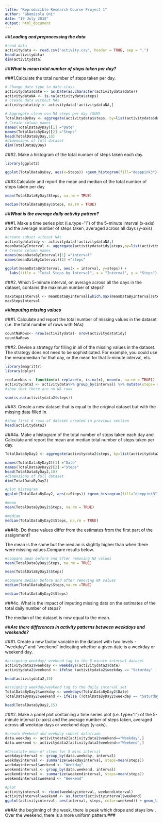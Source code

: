 ```yaml
---
title: "Reproducible Research Course Project 1"
author: "Gbemisola Oni"
date: "19 July 2018"
output: html_document
---
```


##***Loading and preprocessing the data***
```r
#read data
activitydata <- read.csv("activity.csv", header = TRUE, sep = ",")
head(activitydata)
dim(activitydata)
```

##***What is mean total number of steps taken per day?***

###1.Calculate the total number of steps taken per day.
```r
# Change date type to date class 
activitydata$date <- as.Date(as.character(activitydata$date))
activitydataNA <- is.na(activitydata$steps)
# Create data without NAs
activitydatatidy <- activitydata[!activitydataNA,]

# Aggregate clean non NA steps per day (SUM)
TotalDataByDay <- aggregate(activitydata$steps, by=list(activitydata$date), sum)
# Create column names
names(TotalDataByDay)[1] ="Date"
names(TotalDataByDay)[2] ="Steps"
head(TotalDataByDay,10)
#dimensions of full dataset
dim(TotalDataByDay)
```

###2. Make a histogram of the total number of steps taken each day.
```r
library(ggplot2)

ggplot(TotalDataByDay, aes(x=Steps)) +geom_histogram(fill="deeppink3")+labs(title="Total Steps per Day", x="Steps", y="Frequency")

```

###3.Calculate and report the mean and median of the total number of steps taken per day

```r
mean(TotalDataByDay$Steps, na.rm = TRUE)

median(TotalDataByDay$Steps, na.rm = TRUE)
```

##***What is the average daily activity pattern?***

###1. Make a time series plot (i.e.type="l") of the 5-minute interval (x-axis) and the average number of steps taken, averaged across all days (y-axis)

```r
#create subset without NAs
activitydatatidy <- activitydata[!activitydataNA,]
meanDataByInterval <- aggregate(activitydatatidy$steps,by=list(activitydatatidy$interval), mean)
# Create column names
names(meanDataByInterval)[1] ="interval"
names(meanDataByInterval)[2] ="steps"

ggplot(meanDataByInterval, aes(x = interval, y=steps)) +
  labs(title = "Total Steps by Interval", x = "Interval", y = "Steps") + geom_line(colour="deeppink3",size=2)
```

###2. Which 5-minute interval, on average across all the days in the dataset, contains the maximum number of steps?

```r
maxStepsInterval <- meanDataByInterval[which.max(meanDataByInterval$steps),]
maxStepsInterval
```

##***Imputing missing values***

###1. Calculate and report the total number of missing values in the dataset (i.e. the total number of rows with NAs)
```r
countNaRows<- nrow(activitydata)- nrow(activitydatatidy)
countNaRows
```

###2. Devise a strategy for filling in all of the missing values in the dataset. The strategy does not need to be sophisticated. For example, you could use the mean/median for that day, or the mean for that 5-minute interval, etc.
```r
library(magrittr)
library(dplyr)

replaceNas <- function(x) replace(x, is.na(x), mean(x, na.rm = TRUE))
activitydata2 <- activitydata%>% group_by(interval) %>% mutate(steps= replaceNas(steps))
#show that there are no NA rows

sum(is.na(activitydata2$steps))

```

###3. Create a new dataset that is equal to the original dataset but with the missing data filled in.
```r
#show first 6 rows of dataset created in previous section
head(activitydata2)
```

###4a. Make a histogram of the total number of steps taken each day and Calculate and report the mean and median total number of steps taken per day. 
```r
TotalDataByDay2 <- aggregate(activitydata2$steps, by=list(activitydata2$date), sum)

names(TotalDataByDay2)[1] ="Date"
names(TotalDataByDay2)[2] ="Steps"
head(TotalDataByDay2,10)
#dimensions of full dataset 
dim(TotalDataByDay2)

#plot histogram
ggplot(TotalDataByDay2, aes(x=Steps)) +geom_histogram(fill="deeppink3")+labs(title="Total Steps per Day", x="Steps", y="Frequency")

#mean
mean(TotalDataByDay2$Steps, na.rm = TRUE)

#median
median(TotalDataByDay2$Steps, na.rm = TRUE)

```

###4b. Do these values differ from the estimates from the first part of the assignment? 

The mean is the same but the median is slightly higher than when there were missing values.Compare results below.

```r
#compare mean before and after removing NA values
mean(TotalDataByDay$Steps, na.rm = TRUE)

mean(TotalDataByDay2$Steps)

#compare median before and after removing NA values
median(TotalDataByDay$Steps,na.rm =TRUE)

median(TotalDataByDay2$Steps)
```

###4c. What is the impact of imputing missing data on the estimates of the total daily number of steps?

The median of the dataset is now equal to the mean.

##***Are there differences in activity patterns between weekdays and weekends?***

###1. Create a new factor variable in the dataset with two levels - "weekday" and "weekend" indicating whether a given date is a weekday or weekend day.
```r
#assigning weekday/ weekend tag to the 5 minute interval dataset
activitydata2$weekday <- weekdays(activitydata2$date)
activitydata2$weekend <- ifelse (activitydata2$weekday == "Saturday" | activitydata2$weekday == "Sunday", "Weekend", "Weekday")

head(activitydata2,15)

#assigning weekday/weekend tag to the daily interval set
TotalDataByDay2$weekday <- weekdays(TotalDataByDay2$Date)
TotalDataByDay2$weekend <- ifelse (TotalDataByDay2$weekday == "Saturday" | TotalDataByDay2$weekday == "Sunday", "Weekend", "Weekday")

head(TotalDataByDay2,15)
```


###2. Make a panel plot containing a time series plot (i.e. type="l") of the 5-minute interval (x-axis) and the average number of steps taken, averaged across all weekday days or weekend days (y-axis). 

```r
#create Weekend and weekday subset dataframe
data.weekday <- activitydata2[activitydata2$weekend=="Weekday",]
data.weekend <- activitydata2[activitydata2$weekend=="Weekend",]

#Calculate mean of steps for 5 mins interval
weekdayinterval <- group_by(data.weekday, interval)
weekdayinterval <- summarize(weekdayinterval, steps=mean(steps))
weekdayinterval$weekend <- "Weekday"
weekendinterval <- group_by(data.weekend, interval)
weekendinterval <- summarize(weekendinterval, steps=mean(steps))
weekendinterval$weekend <- "Weekend"

#plot
activityinterval <- rbind(weekdayinterval, weekendinterval)
activityinterval$weekend <- as.factor(activityinterval$weekend)
ggplot(activityinterval, aes(interval, steps, color=weekend)) + geom_line() + facet_grid(weekend ~ .)
```

###At the beginning of the week, there is peak which drops and stays low . Over the weekend, there is a more uniform pattern.###





